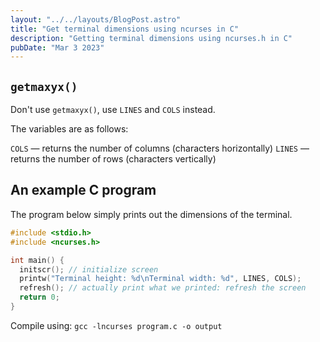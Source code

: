 ```yaml
---
layout: "../../layouts/BlogPost.astro"
title: "Get terminal dimensions using ncurses in C"
description: "Getting terminal dimensions using ncurses.h in C"
pubDate: "Mar 3 2023"
---
```


## `getmaxyx()`

Don't use `getmaxyx()`, use `LINES` and `COLS` instead.

The variables are as follows:

`COLS` — returns the number of columns (characters horizontally)
`LINES` — returns the number of rows (characters vertically)

## An example C program

The program below simply prints out the dimensions of the terminal.

```c
#include <stdio.h>
#include <ncurses.h>

int main() {
  initscr(); // initialize screen
  printw("Terminal height: %d\nTerminal width: %d", LINES, COLS);
  refresh(); // actually print what we printed: refresh the screen
  return 0;
}
```

Compile using: `gcc -lncurses program.c -o output`
